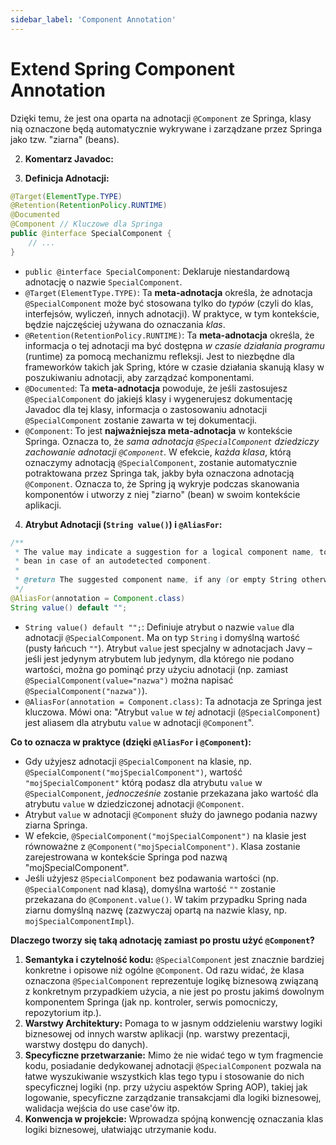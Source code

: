 ```yaml
---
sidebar_label: 'Component Annotation'
---
```


# Extend Spring Component Annotation



Dzięki temu, że jest ona oparta na adnotacji `@Component` ze Springa, klasy nią oznaczone będą automatycznie wykrywane i zarządzane przez Springa jako tzw. "ziarna" (beans).

2.  **Komentarz Javadoc:**

3.  **Definicja Adnotacji:**

```java
@Target(ElementType.TYPE)
@Retention(RetentionPolicy.RUNTIME)
@Documented
@Component // Kluczowe dla Springa
public @interface SpecialComponent {
    // ...
}
```

*   `public @interface SpecialComponent`: Deklaruje niestandardową adnotację o nazwie `SpecialComponent`.
*   `@Target(ElementType.TYPE)`: Ta **meta-adnotacja** określa, że adnotacja `@SpecialComponent` może być stosowana tylko do *typów* (czyli do klas, interfejsów, wyliczeń, innych adnotacji). W praktyce, w tym kontekście, będzie najczęściej używana do oznaczania *klas*.
*   `@Retention(RetentionPolicy.RUNTIME)`: Ta **meta-adnotacja** określa, że informacja o tej adnotacji ma być dostępna *w czasie działania programu* (runtime) za pomocą mechanizmu refleksji. Jest to niezbędne dla frameworków takich jak Spring, które w czasie działania skanują klasy w poszukiwaniu adnotacji, aby zarządzać komponentami.
*   `@Documented`: Ta **meta-adnotacja** powoduje, że jeśli zastosujesz `@SpecialComponent` do jakiejś klasy i wygenerujesz dokumentację Javadoc dla tej klasy, informacja o zastosowaniu adnotacji `@SpecialComponent` zostanie zawarta w tej dokumentacji.
*   `@Component`: To jest **najważniejsza meta-adnotacja** w kontekście Springa. Oznacza to, że *sama adnotacja `@SpecialComponent` dziedziczy zachowanie adnotacji `@Component`*. W efekcie, *każda klasa*, którą oznaczymy adnotacją `@SpecialComponent`, zostanie automatycznie potraktowana przez Springa tak, jakby była oznaczona adnotacją `@Component`. Oznacza to, że Spring ją wykryje podczas skanowania komponentów i utworzy z niej "ziarno" (bean) w swoim kontekście aplikacji.

4.  **Atrybut Adnotacji (`String value()`) i `@AliasFor`:**
```java
/**
 * The value may indicate a suggestion for a logical component name, to be turned into a Spring
 * bean in case of an autodetected component.
 *
 * @return The suggested component name, if any (or empty String otherwise)
 */
@AliasFor(annotation = Component.class)
String value() default "";
```

*   `String value() default "";`: Definiuje atrybut o nazwie `value` dla adnotacji `@SpecialComponent`. Ma on typ `String` i domyślną wartość (pusty łańcuch `""`). Atrybut `value` jest specjalny w adnotacjach Javy – jeśli jest jedynym atrybutem lub jedynym, dla którego nie podano wartości, można go pominąć przy użyciu adnotacji (np. zamiast `@SpecialComponent(value="nazwa")` można napisać `@SpecialComponent("nazwa")`).
*   `@AliasFor(annotation = Component.class)`: Ta adnotacja ze Springa jest kluczowa. Mówi ona: "Atrybut `value` w *tej* adnotacji (`@SpecialComponent`) jest aliasem dla atrybutu `value` w adnotacji `@Component`".

**Co to oznacza w praktyce (dzięki `@AliasFor` i `@Component`):**

*   Gdy użyjesz adnotacji `@SpecialComponent` na klasie, np. `@SpecialComponent("mojSpecialComponent")`, wartość `"mojSpecialComponent"` którą podasz dla atrybutu `value` w `@SpecialComponent`, *jednocześnie* zostanie przekazana jako wartość dla atrybutu `value` w dziedziczonej adnotacji `@Component`.
*   Atrybut `value` w adnotacji `@Component` służy do jawnego podania nazwy ziarna Springa.
*   W efekcie, `@SpecialComponent("mojSpecialComponent")` na klasie jest równoważne z `@Component("mojSpecialComponent")`. Klasa zostanie zarejestrowana w kontekście Springa pod nazwą "mojSpecialComponent".
*   Jeśli użyjesz `@SpecialComponent` bez podawania wartości (np. `@SpecialComponent` nad klasą), domyślna wartość `""` zostanie przekazana do `@Component.value()`. W takim przypadku Spring nada ziarnu domyślną nazwę (zazwyczaj opartą na nazwie klasy, np. `mojSpecialComponentImpl`).

**Dlaczego tworzy się taką adnotację zamiast po prostu użyć `@Component`?**

1.  **Semantyka i czytelność kodu:** `@SpecialComponent` jest znacznie bardziej konkretne i opisowe niż ogólne `@Component`. Od razu widać, że klasa oznaczona `@SpecialComponent` reprezentuje logikę biznesową związaną z konkretnym przypadkiem użycia, a nie jest po prostu jakimś dowolnym komponentem Springa (jak np. kontroler, serwis pomocniczy, repozytorium itp.).
2.  **Warstwy Architektury:** Pomaga to w jasnym oddzieleniu warstwy logiki biznesowej od innych warstw aplikacji (np. warstwy prezentacji, warstwy dostępu do danych).
3.  **Specyficzne przetwarzanie:** Mimo że nie widać tego w tym fragmencie kodu, posiadanie dedykowanej adnotacji `@SpecialComponent` pozwala na łatwe wyszukiwanie wszystkich klas tego typu i stosowanie do nich specyficznej logiki (np. przy użyciu aspektów Spring AOP), takiej jak logowanie, specyficzne zarządzanie transakcjami dla logiki biznesowej, walidacja wejścia do use case'ów itp.
4.  **Konwencja w projekcie:** Wprowadza spójną konwencję oznaczania klas logiki biznesowej, ułatwiając utrzymanie kodu.

